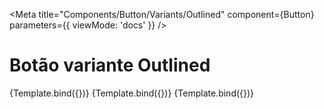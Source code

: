 

<Meta
  title="Components/Button/Variants/Outlined"
  component={Button}
  parameters={{
    viewMode: 'docs'
  }}
/>


# Botão variante Outlined

<Canvas>
  <Story
    name="Outlined Primary"
    args={{
      children: 'Primary',
      variant: 'outlined'
    }}
  >
    {Template.bind({})}
  </Story>
  <Story
    name="Outlined Disabled"
    args={{
      children: 'Disabled',
      variant: 'outlined',
      disabled: true
    }}
  >
    {Template.bind({})}
  </Story>
  <Story
    name="Outlined Link"
    args={{
      children: 'Link',
      as: 'link',
      variant: 'outlined'
    }}
  >
    {Template.bind({})}
  </Story>
</Canvas>
